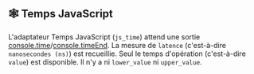 ## 🕸 Temps JavaScript

L'adaptateur Temps JavaScript (`js_time`) attend une sortie [console.time](https://developer.mozilla.org/en-US/docs/Web/API/console/time)/[console.timeEnd](https://developer.mozilla.org/en-US/docs/Web/API/console/timeEnd).
La mesure de `latence` (c'est-à-dire `nanosecondes (ns)`) est recueillie.
Seul le temps d'opération (c'est-à-dire `value`) est disponible. Il n'y a ni `lower_value` ni `upper_value`.